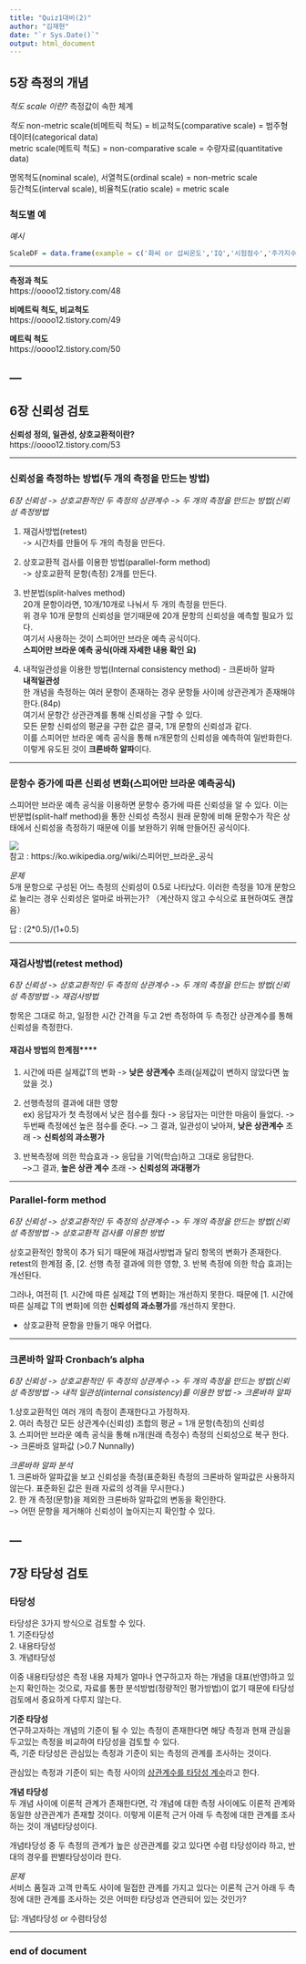 ```yaml
---
title: "Quiz1대비(2)"
author: "김재현"
date: "`r Sys.Date()`"
output: html_document
---
```


## 5장 측정의 개념

*척도 scale 이란?*
측정값이 속한 체계


*척도*
non-metric scale(비메트릭 척도) = 비교척도(comparative scale) = 범주형   데이터(categorical data)  
metric scale(메트릭 척도) = non-comparative scale = 수량자료(quantitative data)  

명목척도(nominal scale), 서열척도(ordinal scale) = non-metric scale  
등간척도(interval scale), 비율척도(ratio scale) = metric scale

### 척도별 예

*예시*
```r
ScaleDF = data.frame(example = c('화씨 or 섭씨온도','IQ','시험점수','주가지수','선수번호','성별','이름','석차','제품 선호도 순위','소비자만족지수','무게','나이','연소득','가격','시장점유율','경제성장률'), scale = c('interval','interval','interval','ratio',rep('nominal',3), rep('ordinal',2),'interval',rep('ratio',6)))
```

---

**측정과 척도**  
https://oooo12.tistory.com/48

**비메트릭 척도, 비교척도**  
https://oooo12.tistory.com/49

**메트릭 척도**  
https://oooo12.tistory.com/50

---
---

## 6장 신뢰성 검토

**신뢰성 정의, 일관성, 상호교환적이란?**  
https://oooo12.tistory.com/53

---

### 신뢰성을 측정하는 방법(두 개의 측정을 만드는 방법)  
*6장 신뢰성 -> 상호교환적인 두 측정의 상관계수 -> 두 개의 측정을 만드는 방법(신뢰성 측정방법*

1. 재검사방법(retest)  
-> 시간차를 만들어 두 개의 측정을 만든다.

2. 상호교환적 검사를 이용한 방법(parallel-form method)  
-> 상호교환적 문항(측정) 2개를 만든다.

3. 반분법(split-halves method)  
20개 문항이라면, 10개/10개로 나눠서 두 개의 측정을 만든다.  
위 경우 10개 문항의 신뢰성을 얻기때문에 20개 문항의 신뢰성을 예측할 필요가 있다.  
여기서 사용하는 것이 스피어만 브라운 예측 공식이다.  
**스피어만 브라운 예측 공식(아래 자세한 내용 확인 요)**

4. 내적일관성을 이용한 방법(Internal consistency method) - 크론바하 알파  
**내적일관성**  
한 개념을 측정하는 여러 문항이 존재하는 경우 문항들 사이에 상관관계가 존재해야 한다.(84p)  
여기서 문항간 상관관계를 통해 신뢰성을 구할 수 있다.  
모든 문항 신뢰성의 평균을 구한 값은 결국, 1개 문항의 신뢰성과 같다.  
이를 스피어만 브라운 예측 공식을 통해 n개문항의 신뢰성을 예측하여 일반화한다.  
이렇게 유도된 것이 **크론바하 알파**이다.

---

### 문항수 증가에 따른 신뢰성 변화(스피어만 브라운 예측공식)
스피어만 브라운 예측 공식을 이용하면 문항수 증가에 따른 신뢰성을 알 수 있다. 이는 반분법(split-half method)을 통한 신뢰성 측정시 원래 문항에 비해 문항수가 작은 상태에서 신뢰성을 측정하기 때문에 이를 보완하기 위해 만들어진 공식이다. 

![](https://wikimedia.org/api/rest_v1/media/math/render/svg/0582bfa386ff59fc83733278ea79b0b932bfac95)  
참고 : https://ko.wikipedia.org/wiki/스피어만_브라운_공식

*문제*  
5개 문항으로 구성된 어느 측정의 신뢰성이 0.5로 나타났다. 이러한 측정을 10개 문항으로 늘리는 경우 신뢰성은 얼마로 바뀌는가? （계산하지 않고 수식으로 표현하여도 괜찮음）

답 : (2*0.5)/(1+0.5)

---

### 재검사방법(retest method)
*6장 신뢰성 -> 상호교환적인 두 측정의 상관계수 -> 두 개의 측정을 만드는 방법(신뢰성 측정방법 -> 재검사방법*

항목은 그대로 하고, 일정한 시간 간격을 두고 2번 측정하여 두 측정간 상관계수를 통해 신뢰성을 측정한다.

#### 재검사 방법의 한계점****  
1. 시간에 따른 실제값T의 변화 -> **낮은 상관계수** 초래(실제값이 변하지 않았다면 높았을 것.)

2. 선행측정의 결과에 대한 영향  
ex) 응답자가 첫 측정에서 낮은 점수를 줬다 -> 응답자는 미안한 마음이 들었다. -> 두번째 측정에선 높은 점수를 준다.
--> 그 결과, 일관성이 낮아져, **낮은 상관계수** 초래 -> **신뢰성의 과소평가**

3. 반복측정에 의한 학습효과 -> 응답을 기억(학습)하고 그대로 응답한다.  
-->그 결과, **높은 상관 계수** 초래 -> **신뢰성의 과대평가**

---

### Parallel-form method  
*6장 신뢰성 -> 상호교환적인 두 측정의 상관계수 -> 두 개의 측정을 만드는 방법(신뢰성 측정방법 -> 상호교환적 검사를 이용한 방법*

상호교환적인 항목이 추가 되기 때문에 재검사방법과 달리 항목의 변화가 존재한다.  
retest의 한계점 중, [2. 선행 측정 결과에 의한 영향, 3. 반복 측정에 의한 학습 효과]는 개선된다. 

그러나, 여전히 [1. 시간에 따른 실제값 T의 변화]는 개선하지 못한다. 때문에 [1. 시간에 따른 실제값 T의 변화]에 의한 **신뢰성의 과소평가**를 개선하지 못한다.

+ 상호교환적 문항을 만들기 매우 어렵다.

---

### 크론바하 알파 Cronbach's alpha  
*6장 신뢰성 -> 상호교환적인 두 측정의 상관계수 -> 두 개의 측정을 만드는 방법(신뢰성 측정방법 -> 내적 일관성(internal consistency)를 이용한 방법 -> 크론바하 알파*

1.상호교환적인 여러 개의 측정이 존재한다고 가정하자.  
2. 여러 측정간 모든 상관계수(신뢰성) 조합의 평균 = 1개 문항(측정)의 신뢰성  
3. 스피어만 브라운 예측 공식을 통해 n개(원래 측정수) 측정의 신뢰성으로 복구 한다.  
-> 크론바흐 알파값 (>0.7 Nunnally)

*크론바하 알파 분석*  
1. 크론바하 알파값을 보고 신뢰성을 측정(표준화된 측정의 크론바하 알파값은 사용하지 않는다. 표준화된 값은 원래 자료의 성격을 무시한다.)  
2. 한 개 측정(문항)을 제외한 크론바하 알파값의 변동을 확인한다.  
--> 어떤 문항을 제거해야 신뢰성이 높아지는지 확인할 수 있다.

---
---

## 7장 타당성 검토

### 타당성

타당성은 3가지 방식으로 검토할 수 있다.  
1. 기준타당성  
2. 내용타당성  
3. 개념타당성

이중 내용타당성은 측정 내용 자체가 얼마나 연구하고자 하는 개념을 대표(반영)하고 있는지 확인하는 것으로, 자료를 통한 분석방법(정량적인 평가방법)이 없기 때문에 타당성 검토에서 중요하게 다루지 않는다.

**기준 타당성**  
연구하고자하는 개념의 기준이 될 수 있는 측정이 존재한다면 해당 측정과 현재 관심을 두고있는 측정을 비교하여 타당성을 검토할 수 있다.  
즉, 기준 타당성은 관심있는 측정과 기준이 되는 측정의 관계를 조사하는 것이다.

관심있는 측정과 기준이 되는 측정 사이의 <u>상관계수를 타당성 계수</u>라고 한다.

**개념 타당성**  
두 개념 사이에 이론적 관계가 존재한다면, 각 개념에 대한 측정 사이에도 이론적 관계와 동일한 상관관계가 존재할 것이다. 이렇게 이론적 근거 아래 두 측정에 대한 관계를 조사하는 것이 개념타당성이다.

개념타당성 중 두 측정의 관계가 높은 상관관계를 갖고 있다면 수렴 타당성이라 하고, 반대의 경우를 판별타당성이라 한다. 

*문제*  
서비스 품질과 고객 만족도 사이에 밀접한 관계를 가지고 있다는 이론적 근거 아래 두 측정에 대한 관계를 조사하는 것은 어떠한 타당성과 연관되어 있는 것인가? 

답: 개념타당성 or 수렴타당성

---


### end of document
